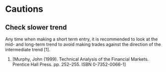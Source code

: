 # Cautions {}

## Check slower trend {-}
Any time when making a short term entry, it is recommended to look at the mid- and long-term trend to avoid making trades against the direction of the intermediate trend [1].

1. [Murphy, John (1999). Technical Analysis of the Financial Markets. Prentice Hall Press. pp. 252–255. ISBN 0-7352-0066-1] 
